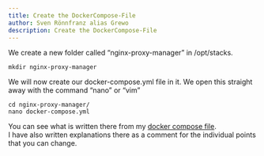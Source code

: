 ```yaml
---
title: Create the DockerCompose-File
author: Sven Rönnfranz alias Grewo
description: Create the DockerCompose-File
---
```


We create a new folder called “nginx-proxy-manager” in /opt/stacks.<br/>
```
mkdir nginx-proxy-manager
```

We will now create our docker-compose.yml file in it. We open this straight away with the command “nano” or “vim”<br/>
```
cd nginx-proxy-manager/
nano docker-compose.yml
```

You can see what is written there from my [docker compose file](../../configs/docker-composefiles/compose-nginx).<br/>
I have also written explanations there as a comment for the individual points that you can change.

